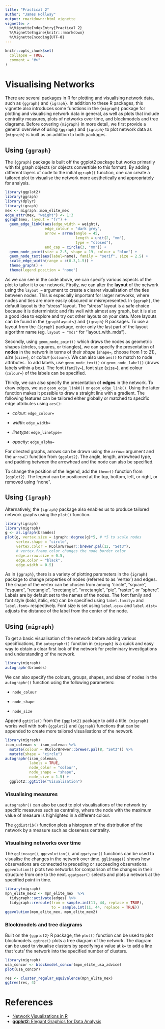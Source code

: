 ```yaml
---
title: "Practical 2"
author: "James Hollway"
output: rmarkdown::html_vignette
vignette: >
  %\VignetteIndexEntry{Practical 2}
  %\VignetteEngine{knitr::rmarkdown}
  %\VignetteEncoding{UTF-8}
---
```


```r
knitr::opts_chunk$set(
  collapse = TRUE,
  comment = "#>"
)
```

# Visualising Networks
There are several packages in R for plotting and visualising network data,
such as `{ggraph}` and `{igraph}`. In addition to these R packages, this vignette
also introduces some functions in the `{migraph}` package for plotting and 
visualising network data in general, as well as plots that include centrality 
measures, plots of networks over time, and blockmodels and tree diagrams.
Before covering `{migraph}` in more detail, we first provide a general overview 
of using `{ggraph}` and `{igraph}` to plot network data as `{migraph}` is built 
as an addition to both packages.
  
## Using `{ggraph}`
The `{ggraph}` package is built off the ggplot2 package but works primarily with 
tbl_graph objects (or objects convertible to this format). By adding different 
layers of code to the initial `ggraph()` function, one can create a tailored plot 
to visualise the network more aesthetically and appropriately for analysis.
  
```r
library(ggplot2)
library(ggraph)
library(dplyr)
library(igraph)
mex <- migraph::mpn_elite_mex
edge_attr(mex, "weight") <- 1:3
ggraph(mex, layout = "fr") + 
  geom_edge_link0(aes(edge_width = weight), 
                  edge_colour = "dark grey", 
                  arrow = arrow(angle = 45,
                                length = unit(2, "mm"),
                                type = "closed"),
                  end_cap = circle(3, "mm")) +
  geom_node_point(size = 2.5, shape = 19, colour = "blue") +
  geom_node_text(aes(label=name), family = "serif", size = 2.5) +
  scale_edge_width(range = c(0.3,1.5)) +
  theme_graph() +
  theme(legend.position = "none")
```
  
As we can see in the code above, we can specify various aspects of the plot to 
tailor it to our network. 
Firstly, we can alter the **layout** of the network using the `layout =` argument
to create a clearer visualisation of the ties between nodes. 
This is especially important for larger networks, where nodes and ties are more 
easily obscured or misrepresented.
In `{ggraph}`, the default layout is the "stress" layout. 
The "stress" layout is a safe choice because it is deterministic and 
fits well with almost any graph, but it is also a good idea to explore and try 
out other layouts on your data.
More layouts can be found in the `{graphlayouts}` and `{igraph}` R packages. 
To use a layout from the `{igraph}` package, enter only the last part of the layout 
algorithm name (eg. `layout = "mds"` for "layout_with_mds").
  
Secondly, using `geom_node_point()` which draws the nodes as geometric shapes 
(circles, squares, or triangles), we can specify the presentation of **nodes** 
in the network in terms of their *shape* (`shape=`, choose from 1 to 21), 
*size* (`size=`), or *colour* (`colour=`). We can also use `aes()` to match to 
node attributes. To add labels, use `geom_node_text()` or 
`geom_node_label()` (draws labels within a box). The font (`family=`), 
font size (`size=`), and colour (`colour=`) of the labels can be specified.
  
Thirdly, we can also specify the presentation of **edges** in the network.
To draw edges, we use `geom_edge_link0()` or `geom_edge_link()`. 
Using the latter function makes it possible to draw a straight line with a 
gradient. 
The following features can be tailored either globally or matched to specific
edge attributes using `aes()`:
  
* *colour*: `edge_colour=`
  
* *width*: `edge_width=`
  
* *linetype*: `edge_linetype=`
  
* *opacity*: `edge_alpha=`
  
For directed graphs, arrows can be drawn using the `arrow=` argument and the 
`arrow()` function from `{ggplot2}`. The angle, length, arrowhead type, and
padding between the arrowhead and the node can also be specified.
  
To change the position of the legend, add the `theme()` function from `{ggplot2}`.
The legend can be positioned at the top, bottom, left, or right, 
or removed using "none".
  
## Using `{igraph}`
  
Alternatively, the `{igraph}` package also enables us to produce tailored 
network graphs using the `plot()` function.
  
```r
library(igraph)
library(migraph)
g <- as.igraph(brandes)
plot(g, vertex.size = igraph::degree(g)*5, # *5 to scale nodes
     vertex.shape = "circle",
     vertex.color = RColorBrewer::brewer.pal(12, "Set3"),
     # vertex.frame.color changes the node border color
     edge.arrow.size = 0.5,
     edge.color = "black",
     edge.width = 0.5)
```
  
As in `{ggraph}`, there is a variety of plotting parameters in the `{igraph}`
package to change properties of nodes (referred to as 'vertex') and edges. 
The shape of the vertex can be chosen from among “circle”, “square”, “csquare”, 
“rectangle”, “crectangle”, “vrectangle”, “pie”, “raster”, or “sphere”.
Labels are by default set to the names of the nodes. The font family and font style
(bold, italic, etc) can be specified using `label.family=` and `label.font=` respectively.
Font size is set using `label.cex=` and `label.dist=` adjusts the distance
of the label from the center of the node.
  
## Using `{migraph}`
  
To get a basic visualisation of the network before adding various specifications,
the `autographr()` function in `{migraph}` is a quick and easy way to obtain a 
clear first look of the network for preliminary investigations and understanding of
the network.
  
```r
library(migraph)
autographr(brandes)
```
  
We can also specify the colours, groups, shapes, and sizes of nodes in 
the `autographr()` function using the following parameters:
  
* `node_colour`
  
* `node_shape`
  
* `node_size`
  
Append `ggtitle()` from the `{ggplot2}` package to add a title.
`{migraph}` works well with both `{ggplot2}` and `{ggraph}` functions that can be 
appended to create more tailored visualisations of the network.
  
```r
library(migraph)
ison_coleman <- ison_coleman %>%
  mutate(colour = RColorBrewer::brewer.pal(8, "Set3")) %>%
  mutate(shape = "circle")
autographr(ison_coleman,
           labels = TRUE,
           node_color = "colour",
           node_shape = "shape",
           node_size = 1.5) + 
  ggplot2::ggtitle("Visualisation")
```
  
### Visualising measures
  
`autographr()` can also be used to plot visualisations of the network by 
specific measures such as centrality, where the node with the maximum value of 
measure is highlighted in a different colour.
  
The `ggdistrib()` function plots a histogram of the distribution of the network 
by a measure such as closeness centrality.
  
### Visualising networks over time
The `gglineage()`, `ggevolution()`, and `ggatyear()` functions can be used to 
visualise the changes in the network over time. `gglineage()` shows how
observations are connected to preceding or succeeding observations. 
`ggevolution()` plots two networks for comparison of the changes in their 
structure from one to the next.
`ggatyear()` selects and plots a network at the specified point in time.
  
```r
library(migraph)
mpn_elite_mex2 <- mpn_elite_mex  %>%
  tidygraph::activate(edges) %>%
  tidygraph::reroute(from = sample.int(11, 44, replace = TRUE),
                     to = sample.int(11, 44, replace = TRUE))
ggevolution(mpn_elite_mex, mpn_elite_mex2)
```
  
### Blockmodels and tree diagrams
Built on the `{ggplot2}` R package, the `plot()` function can be used to plot
blockmodels. `ggtree()` plots a tree diagram of the network. The diagram can be 
used to visualise clusters by specifying a value at `k=` to add a line that
'cuts' the network into the specified number of clusters.
  
```r
library(migraph)
usa_concor <- blockmodel_concor(mpn_elite_usa_advice)
plot(usa_concor)

res <- cluster_regular_equivalence(mpn_elite_mex)
ggtree(res, 4)
```
  
# References
* [Network Visualizations in R](http://mr.schochastics.net/netVizR.html)
* [**ggplot2**: Elegant Graphics for Data Analysis](https://ggplot2-book.org/networks.html#visualizing-networks)